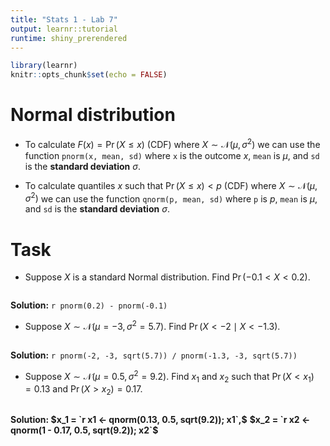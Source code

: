 ```yaml
---
title: "Stats 1 - Lab 7"
output: learnr::tutorial
runtime: shiny_prerendered
---
```


<script src="//yihui.name/js/math-code.js"></script>
<!-- Just one possible MathJax CDN below. You may use others. -->
<script async
  src="//mathjax.rstudio.com/latest/MathJax.js?config=TeX-MML-AM_CHTML">
</script>

```r
library(learnr)
knitr::opts_chunk$set(echo = FALSE)
```

# Normal distribution

+ To calculate $F(x) = \Pr(X \le x)$ (CDF) where $X \sim \mathcal{N}(\mu, \sigma^2)$ we can use the function `pnorm(x, mean, sd)` where `x` is the outcome $x,$ `mean` is $\mu$, and `sd` is the **standard deviation** $\sigma.$

+ To calculate quantiles $x$ such that $\Pr(X \le x) < p$ (CDF) where $X \sim \mathcal{N}(\mu, \sigma^2)$ we can use the function `qnorm(p, mean, sd)` where `p` is $p,$ `mean` is $\mu$, and `sd` is the **standard deviation** $\sigma.$

# Task

+ Suppose $X$ is a standard Normal distribution. Find $\Pr(-0.1 < X < 0.2).$
```r

```
**Solution:** `r pnorm(0.2) - pnorm(-0.1)`

+ Suppose $X \sim \mathcal{N}(\mu = -3, \sigma^2 = 5.7).$ Find $\Pr(X < -2 \mid X < -1.3).$
```r

```
**Solution:** `r pnorm(-2, -3, sqrt(5.7)) / pnorm(-1.3, -3, sqrt(5.7))`

+ Suppose $X \sim \mathcal{N}(\mu = 0.5, \sigma^2 = 9.2).$ Find $x_1$ and $x_2$ such that $\Pr(X < x_1) = 0.13$ and $\Pr(X > x_2) = 0.17.$
```r

```
**Solution: $x_1 = `r x1 <- qnorm(0.13, 0.5, sqrt(9.2)); x1`,$** **$x_2 = `r x2 <- qnorm(1 - 0.17, 0.5, sqrt(9.2)); x2`$**

